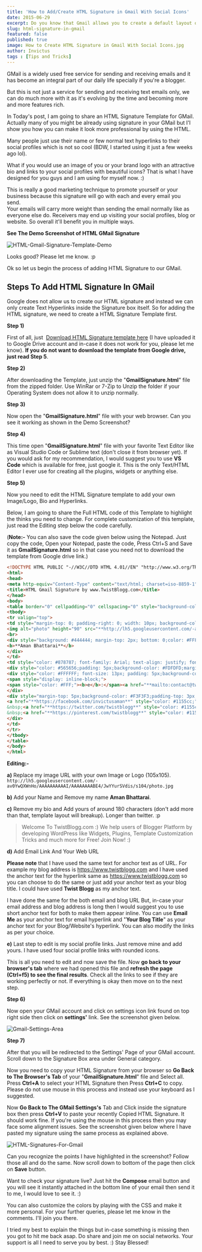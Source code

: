 ```yaml
---
title: 'How to Add/Create HTML Signature in Gmail With Social Icons'
date: 2015-06-29
excerpt: Do you know that Gmail allows you to create a default layout of your profile? Learn how to add a HTML signature to your Gmail along with social icons.
slug: html-signature-in-gmail
featured: false
published: true
image: How to Create HTML Signature in Gmail With Social Icons.jpg
author: Invictus
tags : [Tips and Tricks]
---
```


GMail is a widely used free service for sending and receiving emails and it has become an integral part of our daily life specially if you're a blogger.  
  
But this is not just a service for sending and receiving text emails only, we can do much more with it as it's evolving by the time and becoming more and more features rich.  
  
In Today's post, I am going to share an HTML Signature Template for GMail. Actually many of you might be already using signature in your GMail but I'l show you how you can make it look more professional by using the HTML.  
  
Many people just use their name or few normal text hyperlinks to their social profiles which is not so cool (BDW, I started using it just a few weeks ago lol).  
  
What if you would use an image of you or your brand logo with an attractive bio and links to your social profiles with beautiful icons? That is what I have designed for you guys and I am using for myself now. :)  
  
  
This is really a good marketing technique to promote yourself or your business because this signature will go with each and every email you send.  
Your emails will carry more weight than sending the email normally like as everyone else do. Receivers may end up visiting your social profiles, blog or website. So overall it'll benefit you in multiple ways.  
  

**See The Demo Screenshot of HTML GMail Signature**


<Image src="HTML-Gmail-Signature-Template-Demo.png" alt="HTML-Gmail-Signature-Template-Demo" />


Looks good? Please let me know. :p  

Ok so let us begin the process of adding HTML Signature to our GMail.  
  

## Steps To Add HTML Signature In GMail  


Google does not allow us to create our HTML signature and instead we can only create Text Hyperlinks inside the Signature box itself. So for adding the HTML signature, we need to create a HTML Signature Template first.  

  
**Step 1)** 

First of all, just  [Download HTML Signature template here](https://drive.google.com/uc?export=download&id=0B_PLgWpOK_wTSUdNMC1ucmxscE0) (I have uploaded it to Google Drive account and in-case it does not work for you, please let me know). **If you do not want to download the template from Google drive, just read Step 5**.  


**Step 2)** 

After downloading the Template, just unzip the "**GmailSignature.html**" file from the zipped folder. Use WinRar or 7-Zip to Unzip the folder if your Operating System does not allow it to unzip normally.  


**Step 3)** 

Now open the "**GmailSignature.html**" file with your web browser. Can you see it working as shown in the Demo Screenshot?  


**Step 4)** 

This time open "**GmailSignature.html**" file with your favorite Text Editor like as Visual Studio Code or Sublime text (don't close it from browser yet). If you would ask for my recommendation, I would suggest you to use **VS Code** which is available for free, just google it. This is the only Text/HTML Editor I ever use for creating all the plugins, widgets or anything else.  

  
**Step 5)** 

Now you need to edit the HTML Signature template to add your own Image/Logo, Bio and Hyperlinks.  


Below, I am going to share the Full HTML code of this Template to highlight the thinks you need to change. For complete customization of this template, just read the Editing step below the code carefully.  
  
(**Note:-** You can also save the code given below using the Notepad. Just copy the code, Open your Notepad, paste the code, Press Ctrl+S and Save it as **GmailSignature.html** so in that case you need not to download the template from Google drive link.)  
  

```html
<!DOCTYPE HTML PUBLIC "-//W3C//DTD HTML 4.01//EN" "http://www.w3.org/TR/html4/strict.dtd">  
<html>  
<head>  
<meta http-equiv="Content-Type" content="text/html; charset=iso-8859-1">  
<title>HTML Gmail Signature by www.TwistBlogg.com</title>  
</head>  
<body>  
<table border="0" cellpadding="0" cellspacing="0" style="background-color: white; color: #222222; font-family: arial, sans-serif; font-size: 12px; width: 450px;">  
<tbody>  
<tr valign="top">  
<td style="margin-top: 0; padding-right: 0; width: 10px; background-color: #FDFDFD;">  
<img alt="photo" height="90" src="**http://lh5.googleusercontent.com/-av0YwQXWnHo/AAAAAAAAAAI/AAAAAAAABE4/JwYYurSVdis/s104/photo.jpg**" style=" max-width: 120px; width: 90px;margin-top: 0;" width="90">  
<br>  
<div style="background: #444444; margin-top: 2px; bottom: 0;color: #FFF; font-family: sans-serif;font-size: 12px;padding: 3px; text-align: center;border-top: 4px solid #F0E223;border-bottom: 4px solid #F14724;">  
<b>**Aman Bhattarai**</b>  
</div>  
</td>  
<td style="color: #878787; font-family: Arial; text-align: justify; font-size: 12px; padding-left: 5px;font-stretch: normal;background-color: #FFFFFF;">  
<div style="color: #565656;padding: 5px;background-color: #FDFDFD;margin-bottom: 5px;border-top: 3px solid;border-right: 3px solid;border-color: #444444;border-radius: 4px;border-left: 3px solid transparent;border-bottom: 3px solid transparent;">**Welcome To TwistBlogg.com :) We help users of Blogger Platform by developing WordPress like Widgets, Plugins, Template Customization Tricks and much more for Free! Join Now! :)**</div>  
<div style="color: #FFFFFF; font-size: 13px; padding: 5px;background-color: #444444;">  
<span style="display: inline-block;">  
<span style="color: #FFF;"><b>e</b>:</span><a href="**mailto:contact@twistblogg.com**" style="color: #DDDDDD; text-decoration: none;border-bottom: 1px dotted #DDDDDD;" target="\_blank">**contact@twistblogg.com**</a></span>&nbsp;|&nbsp;<span style="display: inline-block; white-space: nowrap;"><span style="color: #FFF;"><b>w</b>:</span><a href="**https://www.twistblogg.com/**" style="color: #DDDDDD; text-decoration: none;border-bottom: 1px dotted #DDDDDD;" target="\_blank">**https://www.TwistBlogg.com**</a></span>  
</div>  
<div style="margin-top: 5px;background-color: #F3F3F3;padding-top: 3px;height: 27px;">  
<a href="**https://facebook.com/invictusaman**" style="color: #1155cc;" target="\_blank"><img height="20" src="http://4.bp.blogspot.com/-r1jmxi4kR10/VW4F9WLvAlI/AAAAAAAABL0/4vw13YTPfn4/s1600/fb-icon.gif" style="border-radius: 50px; padding: 2px; background-color: #003F87;" width="20"></a>  
&nbsp;<a href="**https://twitter.com/twistblogg**" style="color: #1155cc;" target="\_blank"><img height="20" src="http://2.bp.blogspot.com/-w9DsLfQcwoA/VW4GAMR0a2I/AAAAAAAABMQ/9HP\_SPg5GhY/s1600/tw-icon.gif" style="border-radius: 50px; padding: 2px; background-color: #00ABE2;" width="20"></a>  
&nbsp;<a href="**https://pinterest.com/twistblogg**" style="color: #1155cc;" target="\_blank"><img height="20" src="http://2.bp.blogspot.com/-aHYTfdN8Q2U/VW4F\_2iqrGI/AAAAAAAABMM/m3jYoJ0ogWc/s1600/pr-icon.gif" style="border-radius: 50px; padding: 2px; background-color: #CB2D33;" width="20"></a>  
</div>  
</td>  
</tr>  
</tbody>  
</table>  
</body>  
</html>
```


**Editing:-**  

**a)** Replace my image URL with your own Image or Logo (105x105).  `http://lh5.googleusercontent.com/-av0YwQXWnHo/AAAAAAAAAAI/AAAAAAAABE4/JwYYurSVdis/s104/photo.jpg`

  
**b)** Add your Name and Remove my name **Aman Bhattarai**.  

  
**c)** Remove my bio and Add yours of around 180 characters (don't add more than that, template layout will breakup). Longer than twitter. :p  

> Welcome To TwistBlogg.com :) We help users of Blogger Platform by developing WordPress like Widgets, Plugins, Template Customization Tricks and much more for Free! Join Now! :)


**d)** Add Email Link And Your Web URL  

**Please note** that I have used the same text for anchor text as of URL. For example my blog address is https://www.twistblogg.com and I have used the anchor text for the hyperlink same as https://www.twistblogg.com so you can choose to do the same or just add your anchor text as your blog title. I could have used **Twist Blogg** as my anchor text.  
  
I have done the same for the both email and blog URL But, in-case your email address and blog address is long then I would suggest you to use short anchor text for both to make them appear inline. You can use **Email Me** as your anchor text for email hyperlink and "**Your Blog Title**" as your anchor text for your Blog/Website's hyperlink. You can also modify the links as per your choice.  


**e)** Last step to edit is my social profile links. Just remove mine and add yours. I have used four social profile links with rounded icons.  

This is all you need to edit and now save the file. Now **go back to your browser's tab** where we had opened this file and **refresh the page (Ctrl+f5) to see the final results**. Check all the links to see if they are working perfectly or not. If everything is okay then move on to the next step.  


**Step 6)** 

Now open your GMail account and click on settings icon link found on top right side then click on **settings'** link. See the screenshot given below.  
  

<Image src="Gmail-Settings-Area.png" alt="Gmail-Settings-Area" />


  
**Step 7)** 

After that you will be redirected to the Settings' Page of your GMail account. Scroll down to the Signature Box area under General category.  
  
Now you need to copy your HTML Signature from your browser so **Go Back to The Browser's Tab** of your "**GmailSignature.html**" file and Select all. Press **Ctrl+A** to select your HTML Signature then Press **Ctrl+C** to copy. Please do not use mouse in this process and instead use your keyboard as I suggested.  
  
Now **Go Back to The GMail Settings's** Tab and Click inside the signature box then press **Ctrl+V** to paste your recently Copied HTML Signature. It should work fine. If you're using the mouse in this process then you may face some alignment issues. See the screenshot given below where I have pasted my signature using the same process as explained above.  
  

<Image src="HTML-Signatures-For-Gmail.png" alt="HTML-Signatures-For-Gmail"/>
  
  
Can you recognize the points I have highlighted in the screenshot? Follow those all and do the same. Now scroll down to bottom of the page then click on **Save** button.  
  
Want to check your signature live? Just hit the **Compose** email button and you will see it instantly attached in the bottom line of your email then send it to me, I would love to see it. :)  
  
You can also customize the colors by playing with the CSS and make it more personal. For your further queries, please let me know in the comments. I'll join you there.  
  
I tried my best to explain the things but in-case something is missing then you got to hit me back asap. Do share and join me on social networks. Your support is all I need to serve you by best. :) Stay Blessed!